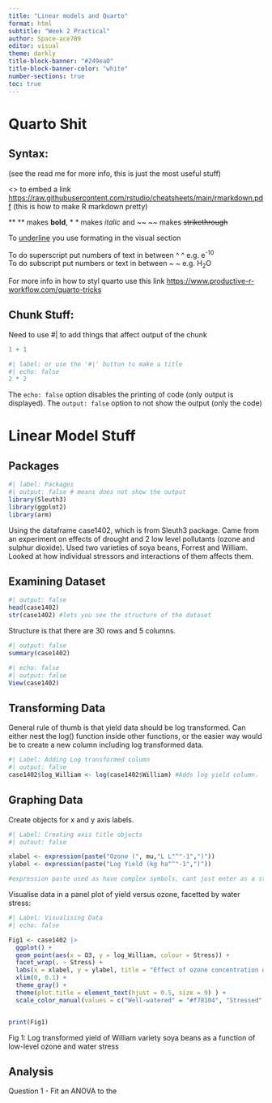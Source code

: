 ```yaml
---
title: "Linear models and Quarto"
format: html
subtitle: "Week 2 Practical"
author: Space-ace789
editor: visual
theme: darkly
title-block-banner: "#249ea0"
title-block-banner-color: "white"
number-sections: true 
toc: true
---
```


# Quarto Shit

## Syntax:

(see the read me for more info, this is just the most useful stuff)

\<\> to embed a link <https://raw.githubusercontent.com/rstudio/cheatsheets/main/rmarkdown.pdf> (this is how to make R markdown pretty)

\*\* \*\* makes **bold**, \* \* makes *italic* and \~\~ \~\~ makes ~~strikethrough~~

To [underline]{.underline} you use formating in the visual section

To do superscript put numbers of text in between \^ \^ e.g. e^-10^\
To do subscript put numbers or text in between \~ \~ e.g. H~2~O

For more info in how to styl quarto use this link <https://www.productive-r-workflow.com/quarto-tricks>

## Chunk Stuff:

Need to use #\| to add things that affect output of the chunk

```r
1 + 1 
```

```r
#| label: or use the '#|' button to make a title
#| echo: false
2 * 2
```

The `echo: false` option disables the printing of code (only output is displayed). The `output: false` option to not show the output (only the code)

# Linear Model Stuff

## Packages

```r
#| label: Packages
#| output: false # means does not show the output
library(Sleuth3)
library(ggplot2)
library(arm)
```

Using the dataframe case1402, which is from Sleuth3 package. Came from an experiment on effects of drought and 2 low level pollutants (ozone and sulphur dioxide). Used two varieties of soya beans, Forrest and William. Looked at how individual stressors and interactions of them affects them.

## Examining Dataset

```r
#| output: false
head(case1402)
str(case1402) #lets you see the structure of the dataset
```


Structure is that there are 30 rows and 5 columns.

```r
#| output: false
summary(case1402)
```

```r
#| echo: false
#| output: false
View(case1402)
```

## Transforming Data

General rule of thumb is that yield data should be log transformed. Can either nest the log() function inside other functions, or the easier way would be to create a new column including log transformed data.

```r
#| Label: Adding Log transformed column
#| output: false
case1402$log_William <- log(case1402$William) #Adds log yield column.
```

## Graphing Data

Create objects for x and y axis labels.

```r
#| Label: Creating axis title objects
#| outout: false

xlabel <- expression(paste("Ozone (", mu,"L L"^"-1",")"))
ylabel <- expression(paste("Log Yield (kg ha"^"-1",")"))

#expression paste used as have complex symbols, cant just enter as a string. 
```

Visualise data in a panel plot of yield versus ozone, facetted by water stress:

```r
#| Label: Visualising Data
#| echo: false 

Fig1 <- case1402 |> 
  ggplot() +
  geom_point(aes(x = O3, y = log_William, colour = Stress)) +
  facet_wrap(. ~ Stress) +
  labs(x = xlabel, y = ylabel, title = "Effect of ozone concentration on Yield of William variety soya beans \n in both well-watered and stressed conditions") +
  xlim(0, 0.1) +
  theme_gray() +
  theme(plot.title = element_text(hjust = 0.5, size = 9) ) +
  scale_color_manual(values = c("Well-watered" = "#f78104", "Stressed" = "#249ea0"))


print(Fig1)

```
Fig 1: Log transformed yield of William variety soya beans as a function \n of low-level ozone and water stress

## Analysis

Question 1 - Fit an ANOVA to the 

